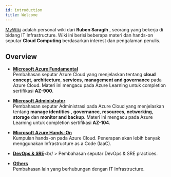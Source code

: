 ```yaml
---
id: introduction
title: Welcome
---
```


[MyWiki](http://localhost:3000) adalah personal wiki dari **Ruben Saragih** , seorang yang bekerja di bidang IT Infrastructure. Wiki ini berisi beberapa materi dan hands-on seputar **Cloud Computing** berdasarkan interest dan pengalaman penulis.

## Overview

* [**Microsoft Azure Fundamental**](http://localhost:3000/docs/Microsoft%20Azure/Microsoft%20Azure%20Fundamentals)<br />
Pembahasan seputar Azure Cloud yang menjelaskan tentang **cloud concept**, **architecture**, **services**, **management and governance** pada Azure Cloud. Materi ini mengacu pada Azure Learning untuk completion sertifikasi **AZ-900**.

* [**Microsoft Administrator**](http://localhost:3000/docs/Microsoft%20Azure/Microsoft%20Azure%20Administrator)<br />
Pembahasan seputar Administrasi pada Azure Cloud yang menjelaskan tentang **manage identities** , **governance**, **resources**, **networking**, **storage** dan **monitor and backup**. Materi ini mengacu pada Azure Learning untuk completion sertifikasi **AZ-104**.

* [**Microsoft Azure Hands-On**](http://localhost:3000/docs/Microsoft%20Azure/Microsoft%20Azure%20Hands-On)<br />
Kumpulan hands-on pada Azure Cloud. Penerapan akan lebih banyak menggunakan Infrastructure as a Code (IaaC).

* [**DevOps & SRE**](http://localhost:3000/docs/devops-sre)<br/ >
Pembahasan seputar DevOps & SRE practices.

* [**Others**](http://localhost:3000/docs/others)<br />
Pembahasan lain yang berhubungan dengan IT Infrastructure.
